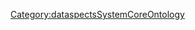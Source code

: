 {{PropertyPage
|PropertyType=Page
}}
{{PropertyConstitutes
|PropertyConstitutesThisFacet=C0151289873
}}
[[Category:dataspectsSystemCoreOntology]]

